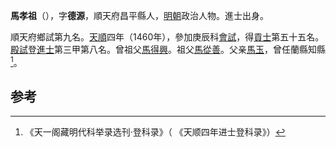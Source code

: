 '''馬孝祖'''（{{bd|1426年||？}}），字'''德源'''，順天府昌平縣人，[[明朝|明朝]]政治人物。進士出身。

順天府鄉試第九名。[[天顺_(明朝)|天順]]四年（1460年），參加庚辰科[[會試|會試]]，得[[貢士|貢士]]第五十五名。[[殿試|殿試]]登[[進士|進士]]第三甲第八名。曾祖父[[馬得興|馬得興]]。祖父[[馬從善|馬從善]]。父亲[[馬玉|馬玉]]，曾任蘭縣知縣<ref>《天一阁藏明代科举录选刊·登科录》（ 《天顺四年进士登科录》）</ref>。

==参考==
{{reflist}}
{{明朝人物小作品}}
{{天順四年庚辰科殿試金榜}}